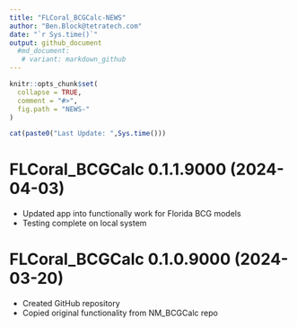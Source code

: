 ```yaml
---
title: "FLCoral_BCGCalc-NEWS"
author: "Ben.Block@tetratech.com"
date: "`r Sys.time()`"
output: github_document
  #md_document:
   # variant: markdown_github
---
```


<!-- NEWS.md is generated from NEWS.Rmd. Please edit that file -->

```r
knitr::opts_chunk$set(
  collapse = TRUE,
  comment = "#>",
  fig.path = "NEWS-"
)
```

```r
cat(paste0("Last Update: ",Sys.time()))
```

# FLCoral_BCGCalc 0.1.1.9000 (2024-04-03)

-   Updated app into functionally work for Florida BCG models
-   Testing complete on local system

# FLCoral_BCGCalc 0.1.0.9000 (2024-03-20)

-   Created GitHub repository
-   Copied original functionality from NM_BCGCalc repo
